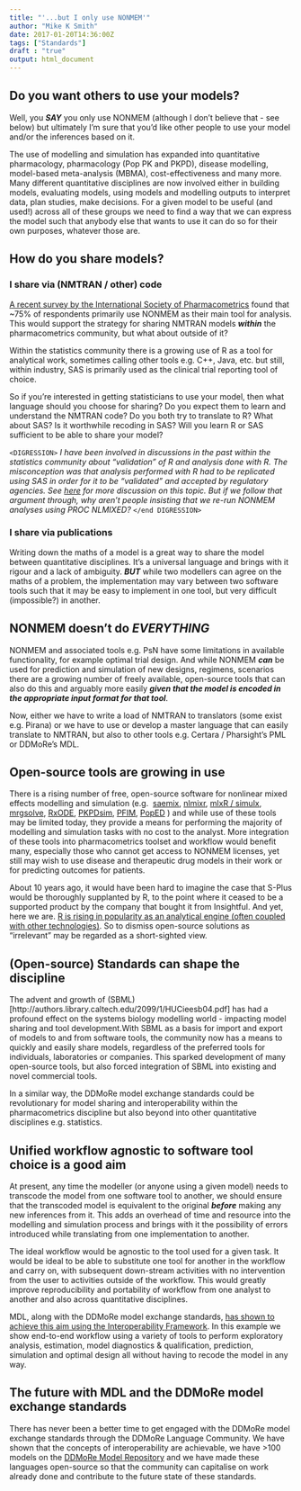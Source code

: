 ```yaml
---
title: "'...but I only use NONMEM'"
author: "Mike K Smith"
date: 2017-01-20T14:36:00Z
tags: ["Standards"]
draft : "true"
output: html_document
---
```


## Do you want others to use your models?

Well, you ***SAY*** you only use NONMEM (although I don't believe that - see 
below) but ultimately I'm sure that you'd like other people to use your model 
and/or the inferences based on it.

The use of modelling and simulation has expanded into quantitative pharmacology,
pharmacology (Pop PK and PKPD), disease modelling, model-based meta-analysis 
(MBMA), cost-effectiveness and many more. Many different quantitative 
disciplines are now involved either in building models, evaluating models,
using models and modelling outputs to interpret data, plan studies, make 
decisions. For a given model to be useful (and used!) across all of these groups
we need to find a way that we can express the model such that anybody else that
wants to use it can do so for their own purposes, whatever those are.

## How do you share models?

### I share via (NMTRAN / other) code
[A recent survey by the International Society of Pharmacometrics](http://discuss.go-isop.org/t/isop-global-survey-how-do-you-share/657) 
found that ~75% of respondents primarily use NONMEM as their main tool for 
analysis. This would support the strategy for sharing NMTRAN models ***within***
the pharmacometrics community, but what about outside of it?

Within the statistics community there is a growing use of R as a tool for 
analytical work, sometimes calling other tools e.g. C++, Java, etc. but still,
within industry, SAS is primarily used as the clinical trial reporting tool of
choice. 

So if you're interested in getting statisticians to use your model, then
what language should you choose for sharing? Do you expect them to learn and 
understand the NMTRAN code? Do you both try to translate to R? What about SAS?
Is it worthwhile recoding in SAS? Will you learn R or SAS sufficient to be able 
to share your model?

`<DIGRESSION>`
*I have been involved in discussions in the past within the statistics community
about "validation" of R and analysis done with R. The misconception was that 
analysis performed with R had to be replicated using SAS in order for it to be 
"validated" and accepted by regulatory agencies. See 
[here](http://www.slideshare.net/MikeKSmith/r-eliminating-fear-uncertainty-and-doubt)
for more discussion on this topic. But if we follow that argument through,
why aren't people insisting that we re-run NONMEM analyses using PROC NLMIXED?*
`</end DIGRESSION>`

### I share via publications
Writing down the maths of a model is a great way to share the model between
quantitative disciplines. It's a universal language and brings with it rigour
and a lack of ambiguity. ***BUT*** while two modellers can agree on the maths 
of a problem, the implementation may vary between two software tools such that
it may be easy to implement in one tool, but very difficult (impossible?) in 
another.

## NONMEM doesn't do ***EVERYTHING***
NONMEM and associated tools e.g. PsN have some limitations in available 
functionality, for example optimal trial design. And while NONMEM ***can*** be
used for prediction and simulation of new designs, regimens, scenarios there 
are a growing number of freely available, open-source tools that can also do 
this and arguably more easily ***given that the model is encoded in the 
appropriate input format for that tool***.

Now, either we have to write a load of NMTRAN to <tool X> translators (some 
exist e.g. Pirana) or we have to use or develop a master language that can 
easily translate to NMTRAN, but also to other tools e.g. Certara / Pharsight's 
PML or DDMoRe's MDL.

## Open-source tools are growing in use
There is a rising number of free, open-source software for nonlinear mixed 
effects modelling and simulation (e.g. 
[saemix](http://www.saemix.biostat.fr/), 
[nlmixr](https://github.com/nlmixrdevelopment/nlmixr), 
[mlxR / simulx](http://simulx.webpopix.org/), 
[mrgsolve](http://metrumrg.com/opensourcetools.html), 
[RxODE](https://github.com/hallowkm/RxODE), 
[PKPDsim](https://github.com/ronkeizer/PKPDsim), 
[PFIM](http://www.pfim.biostat.fr/), 
[PopED](http://poped.sourceforge.net/)
) and while use of these tools may be limited today, 
they provide a means for performing the majority of modelling and simulation 
tasks with no cost to the analyst. More integration of these tools into 
pharmacometrics toolset and workflow would benefit many, especially those who 
cannot get access to NONMEM licenses, yet still may wish to use disease and 
therapeutic drug models in their work or for predicting outcomes for patients.

About 10 years ago, it would have been hard to imagine the case that S-Plus
would be thoroughly supplanted by R, to the point where it ceased to be a 
supported product by the company that bought it from Insightful. And yet, here
we are. [R is rising in popularity as an analytical engine (often coupled with 
other technologies)](http://blog.revolutionanalytics.com/popularity/). So to 
dismiss open-source solutions as "irrelevant" may be regarded as a 
short-sighted view.

## (Open-source) Standards can shape the discipline
The advent and growth of
(SBML)[http://authors.library.caltech.edu/2099/1/HUCieesb04.pdf] has had a 
profound effect on the systems biology modelling world - impacting model sharing
and tool development.With SBML as a basis for import and export of models to and
from software tools, the community now has a means to quickly and easily share 
models, regardless of the preferred tools for individuals, laboratories or 
companies. This sparked development of many open-source tools, but also forced
integration of SBML into existing and novel commercial tools. 

In a similar way, the DDMoRe model exchange standards could be revolutionary
for model sharing and interoperability within the pharmacometrics discipline
but also beyond into other quantitative disciplines e.g. statistics.

## Unified workflow agnostic to software tool choice is a good aim
At present, any time the modeller (or anyone using a given model) needs to
transcode the model from one software tool to another, we should ensure that 
the transcoded model is equivalent to the original ***before*** making any 
new inferences from it. This adds an overhead of time and resource into the 
modelling and simulation process and brings with it the possibility of errors
introduced while translating from one implementation to another.

The ideal workflow would be agnostic to the tool used for a given task. It 
would be ideal to be able to substitute one tool for another in the workflow
and carry on, with subsequent down-stream activities with no intervention from
the user to activities outside of the workflow. This would greatly improve
reproducibility and portability of workflow from one analyst to another and 
also across quantitative disciplines.

MDL, along with the DDMoRe model exchange standards, [has shown to achieve 
this aim using the Interoperability Framework](https://drive.google.com/file/d/0B6l15jR-cIWdMTlKUlY4LTJ2ajA/view?usp=sharing).
In this example we show end-to-end workflow using a variety of tools to perform
exploratory analysis, estimation, model diagnostics & qualification, prediction,
simulation and optimal design all without having to recode the model in any
way.

## The future with MDL and the DDMoRe model exchange standards
There has never been a better time to get engaged with the DDMoRe model exchange
standards through the DDMoRe Language Community. We have shown that the concepts
of interoperability are achievable, we have >100 models on the [DDMoRe Model
Repository](http://repository.ddmore.eu/) and we have made these languages 
open-source so that the community can capitalise on work already done and 
contribute to the future state of these standards. 